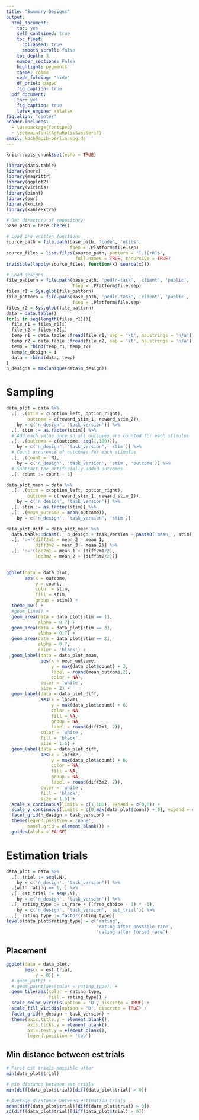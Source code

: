 ```yaml
---
title: "Summary Designs"
output:
  html_document:
    toc: yes
    self_contained: true
    toc_float:
      collapsed: true
      smooth_scroll: false
    toc_depth: 3
    number_sections: False
    highlight: pygments
    theme: cosmo
    code_folding: "hide"
    df_print: paged
    fig_caption: true
  pdf_document:
    toc: yes
    fig_caption: true
    latex_engine: xelatex
fig.align: "center"
header-includes:
  - \usepackage{fontspec}
  - \setmainfont{AgfaRotisSansSerif}
email: koch@mpib-berlin.mpg.de
---
```


```r
knitr::opts_chunk$set(echo = TRUE)
```

```r
library(data.table)
library(here)
library(magrittr)
library(ggplot2)
library(viridis)
library(binhf)
library(pwr)
library(knitr)
library(kableExtra)
```

```r
# Get directory of repository
base_path = here::here()

# Load pre-written functions
source_path = file.path(base_path, 'code', 'utils',
                        fsep = .Platform$file.sep)
source_files = list.files(source_path, pattern = "[.][rR]$",
                          full.names = TRUE, recursive = TRUE)
invisible(lapply(source_files, function(x) source(x)))
```

```r
# Load designs
file_pattern = file.path(base_path, 'pedlr-task', 'client', 'public', 'designs', '*run-1.tsv',
                         fsep = .Platform$file.sep)
files_r1 = Sys.glob(file_pattern)
file_pattern = file.path(base_path, 'pedlr-task', 'client', 'public', 'designs', '*run-2.tsv',
                         fsep = .Platform$file.sep)
files_r2 = Sys.glob(file_pattern)
data = data.table()
for(i in seq(length(files_r1))){
  file_r1 = files_r1[i]
  file_r2 = files_r2[i]
  temp_r1 = data.table::fread(file_r1, sep = '\t', na.strings = 'n/a')
  temp_r2 = data.table::fread(file_r2, sep = '\t', na.strings = 'n/a')
  temp = rbind(temp_r1, temp_r2)
  temp$n_design = i
  data = rbind(data, temp)
}
n_designs = max(unique(data$n_design))
```

# Sampling

```r
data_plot = data %>%
  .[, .(stim = c(option_left, option_right),
        outcome = c(reward_stim_1, reward_stim_2)),
    by = c('n_design', 'task_version')] %>%
  .[, stim := as.factor(stim)] %>%
  # Add each value once so all outcomes are counted for each stimulus
  .[, .(outcome = c(outcome, seq(1,100))),
    by = c('n_design', 'task_version', 'stim')] %>%
  # Count occurence of outcomes for each stimulus
  .[, .(count = .N),
    by = c('n_design', 'task_version', 'stim', 'outcome')] %>%
  # Subtract the artificially added outcomes
  .[, count := count - 1]

data_plot_mean = data %>%
  .[, .(stim = c(option_left, option_right),
        outcome = c(reward_stim_1, reward_stim_2)),
    by = c('n_design', 'task_version')] %>%
  .[, stim := as.factor(stim)] %>%
  .[, .(mean_outcome = mean(outcome)),
    by = c('n_design', 'task_version', 'stim')]

data_plot_diff = data_plot_mean %>%
  data.table::dcast(., n_design + task_version ~ paste0('mean_', stim), value.var = 'mean_outcome') %>%
  .[, ':='(diff2m1 = mean_2 - mean_1,
           diff3m2 = mean_3 - mean_2)] %>%
  .[, ':='(loc2m1 = mean_1 + (diff2m1/2),
           loc3m2 = mean_2 + (diff3m2/2))]
           

ggplot(data = data_plot,
       aes(x = outcome,
           y = count,
           color = stim,
           fill = stim,
           group = stim)) +
  theme_bw() +
  #geom_line() +
  geom_area(data = data_plot[stim == 1],
            alpha = 0.7) +
  geom_area(data = data_plot[stim == 3],
            alpha = 0.7) +
  geom_area(data = data_plot[stim == 2],
            alpha = 0.7,
            color = 'black') +
  geom_label(data = data_plot_mean,
             aes(x = mean_outcome,
                 y = max(data_plot$count) + 3,
                 label = round(mean_outcome,2),
                 color = NA),
             color = 'white',
             size = 2) +
  geom_label(data = data_plot_diff,
             aes(x = loc2m1,
                 y = max(data_plot$count) + 6,
                 color = NA,
                 fill = NA,
                 group = NA,
                 label = round(diff2m1, 2)),
             color = 'white',
             fill = 'black',
             size = 1.5) +
  geom_label(data = data_plot_diff,
             aes(x = loc3m2,
                 y = max(data_plot$count) + 6,
                 color = NA,
                 fill = NA,
                 group = NA,
                 label = round(diff3m2, 2)),
             color = 'white',
             fill = 'black',
             size = 1.5) +
  scale_x_continuous(limits = c(1,100), expand = c(0,0)) +
  scale_y_continuous(limits = c(0,max(data_plot$count) + 8), expand = c(0,0)) +
  facet_grid(n_design ~ task_version) +
  theme(legend.position = 'none',
        panel.grid = element_blank()) +
  guides(alpha = FALSE)
```

# Estimation trials

```r
data_plot = data %>%
  .[, trial := seq(.N),
    by = c('n_design', 'task_version')] %>%
  .[with_rating == 1, ] %>%
  .[, est_trial := seq(.N),
    by = c('n_design', 'task_version')] %>%
  .[, rating_type := is_rare + ((free_choice - 1) * -1),
    by = c('n_design', 'task_version', 'est_trial')] %>%
  .[, rating_type := factor(rating_type)]
levels(data_plot$rating_type) = c('rating',
                                  'rating after possible rare',
                                  'rating after forced rare')
```

## Placement

```r
ggplot(data = data_plot,
       aes(x = est_trial,
           y = 0)) +
  # geom_path() +
  # geom_point(aes(color = rating_type)) +
  geom_tile(aes(color = rating_type,
                fill = rating_type)) +
  scale_color_viridis(option = 'D', discrete = TRUE) +
  scale_fill_viridis(option = 'D', discrete = TRUE) +
  facet_grid(n_design ~ task_version) +
  theme(axis.title.y = element_blank(),
        axis.ticks.y = element_blank(),
        axis.text.y = element_blank(),
        legend.position = 'top')
```

## Min distance between est trials

```r
# First est trials possible after
min(data_plot$trial)

# Min distance between est trials
min(diff(data_plot$trial)[diff(data_plot$trial) > 0])

# Average diastance between estimation trials
mean(diff(data_plot$trial)[diff(data_plot$trial) > 0])
sd(diff(data_plot$trial)[diff(data_plot$trial) > 0])

```

